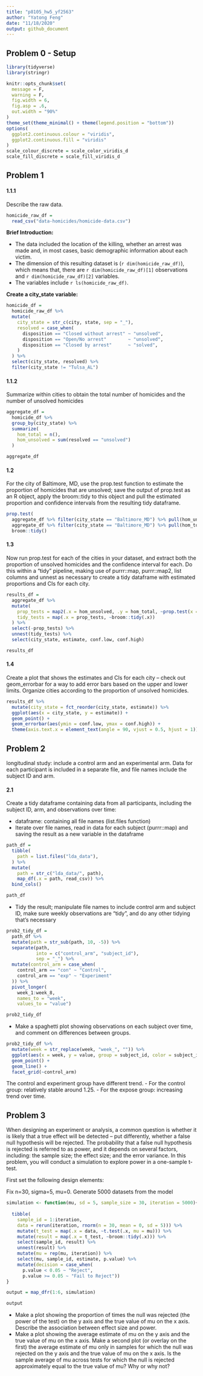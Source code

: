 ```yaml
---
title: "p8105_hw5_yf2563"
author: "Yatong Feng"
date: "11/18/2020"
output: github_document
---
```


## Problem 0 - Setup
```r
library(tidyverse)
library(stringr)

knitr::opts_chunk$set(
  message = F,
  warning = F,
  fig.width = 6,
  fig.asp = .6,
  out.width = "90%"
)
theme_set(theme_minimal() + theme(legend.position = "bottom"))
options(
  ggplot2.continuous.colour = "viridis",
  ggplot2.continuous.fill = "viridis"
)
scale_colour_discrete = scale_color_viridis_d
scale_fill_discrete = scale_fill_viridis_d
```


## Problem 1

#### 1.1.1 

Describe the raw data. 

```r
homicide_raw_df = 
  read_csv("data-homicides/homicide-data.csv")
```

**Brief Introduction:**

- The data included the location of the killing, whether an arrest was made and, in most cases, basic demographic information about each victim.
- The dimension of this resulting dataset is (`r dim(homicide_raw_df)`), which means that, there are `r dim(homicide_raw_df)[1]` observations and `r dim(homicide_raw_df)[2]` variables.
- The variables include `r ls(homicide_raw_df)`. 

**Create a city_state variable:**
```r
homicide_df = 
  homicide_raw_df %>% 
  mutate(
    city_state = str_c(city, state, sep = "_"),
    resolved = case_when(
      disposition == "Closed without arrest" ~ "unsolved",
      disposition == "Open/No arrest"        ~ "unsolved",
      disposition == "Closed by arrest"      ~ "solved",
    )
  ) %>% 
  select(city_state, resolved) %>% 
  filter(city_state != "Tulsa_AL")
```


#### 1.1.2 

Summarize within cities to obtain the total number of homicides and the number of unsolved homicides 

```r
aggregate_df = 
  homicide_df %>% 
  group_by(city_state) %>% 
  summarize(
    hom_total = n(),
    hom_unsolved = sum(resolved == "unsolved")
  )

aggregate_df
```


#### 1.2

For the city of Baltimore, MD, use the prop.test function to estimate the proportion of homicides that are unsolved; save the output of prop.test as an R object, apply the broom::tidy to this object and pull the estimated proportion and confidence intervals from the resulting tidy dataframe.

```r
prop.test(
  aggregate_df %>% filter(city_state == "Baltimore_MD") %>% pull(hom_unsolved), 
  aggregate_df %>% filter(city_state == "Baltimore_MD") %>% pull(hom_total)) %>% 
  broom::tidy()
```


#### 1.3 

Now run prop.test for each of the cities in your dataset, and extract both the proportion of unsolved homicides and the confidence interval for each. Do this within a “tidy” pipeline, making use of purrr::map, purrr::map2, list columns and unnest as necessary to create a tidy dataframe with estimated proportions and CIs for each city.

```r
results_df = 
  aggregate_df %>% 
  mutate(
    prop_tests = map2(.x = hom_unsolved, .y = hom_total, ~prop.test(x = .x, n = .y)),
    tidy_tests = map(.x = prop_tests, ~broom::tidy(.x))
  ) %>% 
  select(-prop_tests) %>% 
  unnest(tidy_tests) %>% 
  select(city_state, estimate, conf.low, conf.high)

results_df
```


#### 1.4

Create a plot that shows the estimates and CIs for each city – check out geom_errorbar for a way to add error bars based on the upper and lower limits. Organize cities according to the proportion of unsolved homicides.

```r
results_df %>% 
  mutate(city_state = fct_reorder(city_state, estimate)) %>% 
  ggplot(aes(x = city_state, y = estimate)) +
  geom_point() + 
  geom_errorbar(aes(ymin = conf.low, ymax = conf.high)) + 
  theme(axis.text.x = element_text(angle = 90, vjust = 0.5, hjust = 1))
```

## Problem 2

longitudinal study: include a control arm and an experimental arm. Data for each participant is included in a separate file, and file names include the subject ID and arm.

#### 2.1 

Create a tidy dataframe containing data from all participants, including the subject ID, arm, and observations over time:

- dataframe: containing all file names (list.files function)
- Iterate over file names, read in data for each subject (purrr::map) and saving the result as a new variable in the dataframe

```r
path_df = 
  tibble(
    path = list.files("lda_data"),
  ) %>% 
  mutate(
    path = str_c("lda_data/", path),
    map_df(.x = path, read_csv)) %>% 
  bind_cols()

path_df
```

- Tidy the result; manipulate file names to include control arm and subject ID, make sure weekly observations are “tidy”, and do any other tidying that’s necessary


```r
prob2_tidy_df = 
  path_df %>% 
  mutate(path = str_sub(path, 10, -5)) %>% 
  separate(path,
           into = c("control_arm", "subject_id"),
           sep = "_") %>% 
  mutate(control_arm = case_when(
    control_arm == "con" ~ "Control",
    control_arm == "exp" ~ "Experiment"
  )) %>% 
  pivot_longer(
    week_1:week_8,
    names_to = "week",
    values_to = "value")

prob2_tidy_df
```

- Make a spaghetti plot showing observations on each subject over time, and comment on differences between groups.


```r
prob2_tidy_df %>% 
  mutate(week = str_replace(week, "week_", "")) %>%
  ggplot(aes(x = week, y = value, group = subject_id, color = subject_id)) +
  geom_point() +
  geom_line() +
  facet_grid(~control_arm)
```
 
The control and experiment group have different trend. 
- For the control group: relatively stable around 1.25. 
- For the expose group: increasing trend over time. 



## Problem 3

When designing an experiment or analysis, a common question is whether it is likely that a true effect will be detected – put differently, whether a false null hypothesis will be rejected. The probability that a false null hypothesis is rejected is referred to as power, and it depends on several factors, including: the sample size; the effect size; and the error variance. In this problem, you will conduct a simulation to explore power in a one-sample t-test.

First set the following design elements:

Fix n=30, sigma=5, mu=0. Generate 5000 datasets from the model


```r
simulation <- function(mu, sd = 5, sample_size = 30, iteration = 5000){
  
  tibble(
    sample_id = 1:iteration,
    data = rerun(iteration, rnorm(n = 30, mean = 0, sd = 5))) %>% 
    mutate(t_test = map(.x = data, ~t.test(.x, mu = mu))) %>% 
    mutate(result = map(.x = t_test, ~broom::tidy(.x))) %>% 
    select(sample_id, result) %>%
    unnest(result) %>% 
    mutate(mu = rep(mu, iteration)) %>% 
    select(mu, sample_id, estimate, p.value) %>% 
    mutate(decision = case_when(
      p.value < 0.05 ~ "Reject",
      p.value >= 0.05 ~ "Fail to Reject"))
}

output = map_dfr(1:6, simulation)

output
```


- Make a plot showing the proportion of times the null was rejected (the power of the test) on the y axis and the true value of mu on the x axis. Describe the association between effect size and power.
- Make a plot showing the average estimate of mu on the y axis and the true value of mu on the x axis. Make a second plot (or overlay on the first) the average estimate of mu  only in samples for which the null was rejected on the y axis and the true value of mu on the x axis. Is the sample average of mu  across tests for which the null is rejected approximately equal to the true value of mu? Why or why not?


